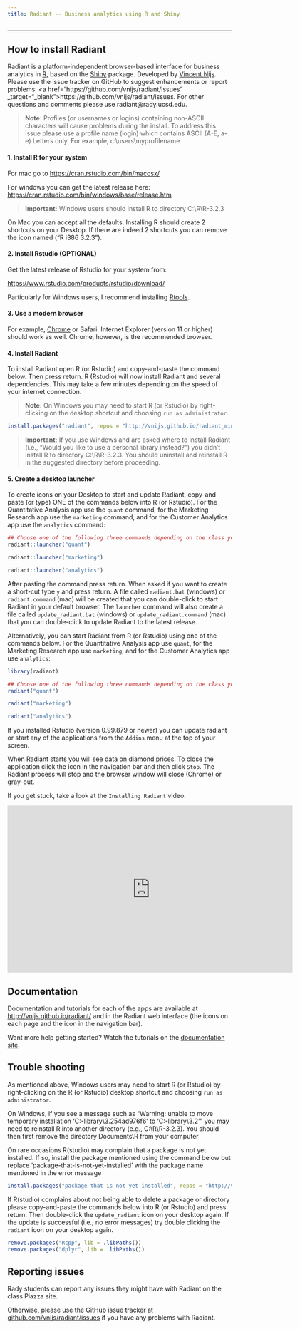 ```yaml
---
title: Radiant -- Business analytics using R and Shiny
---
```


***

## How to install Radiant

Radiant is a platform-independent browser-based interface for business analytics in [R](http://www.r-project.org/), based on the [Shiny](http://www.rstudio.com/shiny/) package. Developed by <a href="http://rady.ucsd.edu/faculty/directory/nijs/" target="\_blank">Vincent Nijs</a>. Please use the issue tracker on GitHub to suggest enhancements or report problems: <a href="https://github.com/vnijs/radiant/issues" _target="_blank">https://github.com/vnijs/radiant/issues</a>. For other questions and comments please use radiant@rady.ucsd.edu.

> **Note:** Profiles (or usernames or logins) containing non-ASCII characters will cause problems during the install. To address this issue please use a profile name (login) which contains ASCII (A-E, a-e) Letters only. For example, c:\\users\\myprofilename

#### 1. Install R for your system

For mac go to <a href="https://cran.rstudio.com/bin/macosx/" target="_blank">https://cran.rstudio.com/bin/macosx/</a>

For windows you can get the latest release here: <a href="https://cran.rstudio.com/bin/windows/base/release.htm" target="_blank">https://cran.rstudio.com/bin/windows/base/release.htm</a>

> **Important:** Windows users should install R to directory C:\\R\\R-3.2.3

On Mac you can accept all the defaults. Installing R should create 2 shortcuts on your Desktop. If there are indeed 2 shortcuts you can remove the icon named ("R i386 3.2.3").

#### 2. Install Rstudio (OPTIONAL)

Get the latest release of Rstudio for your system from:

<a href="https://www.rstudio.com/products/rstudio/download/" target="_blank">https://www.rstudio.com/products/rstudio/download/</a>

Particularly for Windows users, I recommend installing <a href="https://cran.rstudio.com/bin/windows/Rtools/Rtools33.exe" target="_blank">Rtools</a>.

#### 3. Use a modern browser

For example, [Chrome](https://www.google.com/intl/en/chrome/browser/desktop/) or Safari. Internet Explorer (version 11 or higher) should work as well. Chrome, however, is the recommended browser.

#### 4. Install Radiant

To install Radiant open R (or Rstudio) and copy-and-paste the command below. Then press return. R (Rstudio) will now install Radiant and several dependencies. This may take a few minutes depending on the speed of your internet connection.

> **Note:** On Windows you may need to start R (or Rstudio) by right-clicking on the desktop shortcut and choosing `run as administrator`.

```r
install.packages("radiant", repos = "http://vnijs.github.io/radiant_miniCRAN/", type = "binary")
```

> **Important:** If you use Windows and are asked where to install Radiant (i.e., "Would you like to use a personal library instead?") you didn't install R to directory C:\\R\\R-3.2.3. You should uninstall and reinstall R in the suggested directory before proceeding.

#### 5. Create a desktop launcher

To create icons on your Desktop to start and update Radiant, copy-and-paste (or type) ONE of the commands below into R (or Rstudio). For the Quantitative Analysis app use the `quant` command, for the Marketing Research app use the `marketing` command, and for the Customer Analytics app use the `analytics` command:

```r
## Choose one of the following three commands depending on the class you are in
radiant::launcher("quant")

radiant::launcher("marketing")

radiant::launcher("analytics")
```

After pasting the command press return. When asked if you want to create a short-cut type `y` and press return. A file called `radiant.bat` (windows) or `radiant.command` (mac) will be created that you can double-click to start Radiant in your default browser. The `launcher` command will also create a file called `update_radiant.bat` (windows) or `update_radiant.command` (mac) that you can double-click to update Radiant to the latest release.

Alternatively, you can start Radiant from R (or Rstudio) using one of the commands below. For the Quantitative Analysis app use `quant`, for the Marketing Research app use `marketing`, and for the Customer Analytics app use `analytics`:

```r
library(radiant)

## Choose one of the following three commands depending on the class you are in
radiant("quant")

radiant("marketing")

radiant("analytics")
```

If you installed Rstudio (version 0.99.879 or newer) you can update radiant or start any of the applications from the `Addins` menu at the top of your screen.

When Radiant starts you will see data on diamond prices. To close the application click the <i title='Power off' class='fa fa-power-off'></i> icon in the navigation bar and then click `Stop`. The Radiant process will stop and the browser window will close (Chrome) or gray-out.

If you get stuck, take a look at the `Installing Radiant` video:

<iframe width="640" height="375" src="https://www.youtube.com/embed/NEPSFiHH_dw" frameborder="0" allowfullscreen></iframe>

## Documentation

Documentation and tutorials for each of the apps are available at <http://vnijs.github.io/radiant/> and in the Radiant web interface (the <i title='Help' class='fa fa-edit'></i> icons on each page and the <i title='Help' class='fa fa-question-circle'></i> icon in the navigation bar).

Want more help getting started? Watch the tutorials on the [documentation site](http://vnijs.github.io/radiant/tutorials.html).

## Trouble shooting

As mentioned above, Windows users may need to start R (or Rstudio) by right-clicking on the R (or Rstudio) desktop shortcut and choosing `run as administrator`.

On Windows, if you see a message such as "Warning: unable to move temporary installation 'C:\Users\yourname\Documents\R\win-library\3.2\file54ad976f6\shinyAce' to 'C:\Users\yourname\Documents\R\win-library\3.2\shinyAce'"
you may need to reinstall R into another directory (e.g., C:\\R\\R-3.2.3). You should then first remove the directory Documents\\R from your computer

On rare occasions R(studio) may complain that a package is not yet installed. If so, install the package mentioned using the command below but replace 'package-that-is-not-yet-installed' with the package name mentioned in the error message

```r
install.packages("package-that-is-not-yet-installed", repos = "http://vnijs.github.io/radiant_miniCRAN/")
```

If R(studio) complains about not being able to delete a package or directory please copy-and-paste the commands below into R (or Rstudio) and press return. Then double-click the `update_radiant` icon on your desktop again. If the update is successful (i.e., no error messages) try double clicking the `radiant` icon on your desktop again.

```r
remove.packages("Rcpp", lib = .libPaths())
remove.packages("dplyr", lib = .libPaths())
```

## Reporting issues

Rady students can report any issues they might have with Radiant on the class Piazza site.

Otherwise, please use the GitHub issue tracker at <a href="https://github.com/vnijs/radiant/issues" target="_blank">github.com/vnijs/radiant/issues</a> if you have any problems with Radiant.

